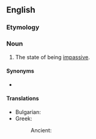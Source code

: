 ==English==

===Etymology===
{{suffix|en|impassive|ness}}

===Noun===
{{en-noun|-}}

# The state of being [[impassive]].

====Synonyms====
* {{l|en|impassivity}}

====Translations====
{{trans-top|the state of being impassive}}
* Bulgarian: {{t|bg|безучастност|f}}
* Greek:
*: Ancient: {{t|grc|ἀταραξία|f}}
{{trans-mid}}
{{trans-bottom}}